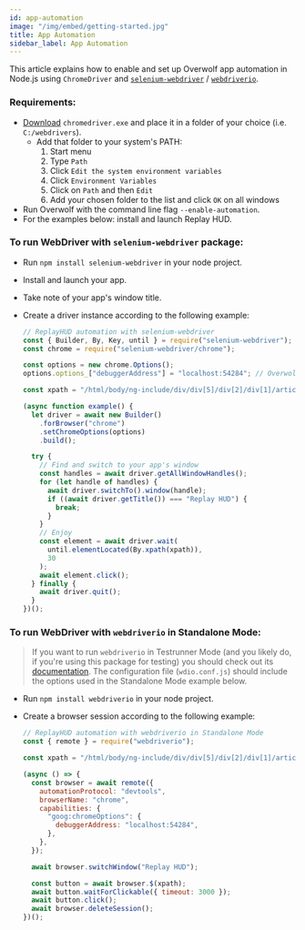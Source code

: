 ```yaml
---
id: app-automation
image: "/img/embed/getting-started.jpg"
title: App Automation
sidebar_label: App Automation
---
```


This article explains how to enable and set up Overwolf app automation in Node.js using `ChromeDriver` and [`selenium-webdriver`](https://www.npmjs.com/package/selenium-webdriver) / [`webdriverio`](https://webdriver.io/).

### Requirements:

- [Download](https://chromedriver.storage.googleapis.com/87.0.4280.88/chromedriver_win32.zip) `chromedriver.exe` and place it in a folder of your choice (i.e. `C:/webdrivers`).
  - Add that folder to your system's PATH:
    1. Start menu
    2. Type `Path`
    3. Click `Edit the system environment variables`
    4. Click `Environment Variables`
    5. Click on `Path` and then `Edit`
    6. Add your chosen folder to the list and click `OK` on all windows
- Run Overwolf with the command line flag `--enable-automation`.
- For the examples below: install and launch Replay HUD.

### To run WebDriver with `selenium-webdriver` package:

- Run `npm install selenium-webdriver` in your node project.
- Install and launch your app.
- Take note of your app's window title.
- Create a driver instance according to the following example:

  ```js
  // ReplayHUD automation with selenium-webdriver
  const { Builder, By, Key, until } = require("selenium-webdriver");
  const chrome = require("selenium-webdriver/chrome");

  const options = new chrome.Options();
  options.options_["debuggerAddress"] = "localhost:54284"; // Overwolf Remote Debugger

  const xpath = "/html/body/ng-include/div/div[5]/div[2]/div[1]/article[4]/div";

  (async function example() {
    let driver = await new Builder()
      .forBrowser("chrome")
      .setChromeOptions(options)
      .build();

    try {
      // Find and switch to your app's window
      const handles = await driver.getAllWindowHandles();
      for (let handle of handles) {
        await driver.switchTo().window(handle);
        if ((await driver.getTitle()) === "Replay HUD") {
          break;
        }
      }
      // Enjoy
      const element = await driver.wait(
        until.elementLocated(By.xpath(xpath)),
        30
      );
      await element.click();
    } finally {
      await driver.quit();
    }
  })();
  ```

### To run WebDriver with `webdriverio` in Standalone Mode:

> If you want to run `webdriverio` in Testrunner Mode (and you likely do, if you're using this package for testing) you should check out its [documentation](https://webdriver.io/docs/gettingstarted). The configuration file (`wdio.conf.js`) should include the options used in the Standalone Mode example below.

- Run `npm install webdriverio` in your node project.
- Create a browser session according to the following example:

  ```js
  // ReplayHUD automation with webdriverio in Standalone Mode
  const { remote } = require("webdriverio");

  const xpath = "/html/body/ng-include/div/div[5]/div[2]/div[1]/article[4]/div";

  (async () => {
    const browser = await remote({
      automationProtocol: "devtools",
      browserName: "chrome",
      capabilities: {
        "goog:chromeOptions": {
          debuggerAddress: "localhost:54284",
        },
      },
    });

    await browser.switchWindow("Replay HUD");

    const button = await browser.$(xpath);
    await button.waitForClickable({ timeout: 3000 });
    await button.click();
    await browser.deleteSession();
  })();
  ```

